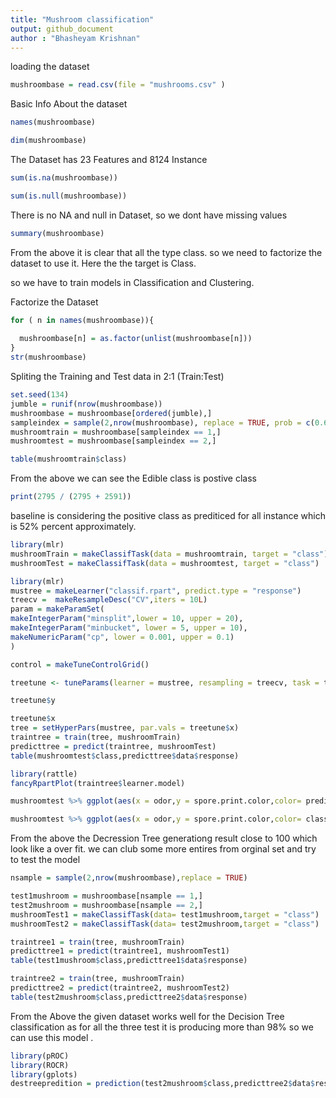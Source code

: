 ```yaml
---
title: "Mushroom classification"
output: github_document
author : "Bhasheyam Krishnan"
---
```

loading the dataset
```r
mushroombase = read.csv(file = "mushrooms.csv" )

```

Basic Info About the dataset
```r
names(mushroombase)
```
```r
dim(mushroombase)
```

The Dataset has 23 Features and 8124 Instance 

```r

sum(is.na(mushroombase))
```


```r
sum(is.null(mushroombase))


```
There is  no NA and null  in Dataset, so we dont have missing values

```r
summary(mushroombase)
```

From the above it is clear that all the type class. so we need to factorize the dataset to use it.
Here the the target is Class.

so we have to train models in Classification and Clustering.


Factorize the Dataset
```r
for ( n in names(mushroombase)){
  
  mushroombase[n] = as.factor(unlist(mushroombase[n]))
}
str(mushroombase)
```

Spliting the Training and Test data in  2:1 (Train:Test)


```r
set.seed(134)
jumble = runif(nrow(mushroombase))
mushroombase = mushroombase[ordered(jumble),]
sampleindex = sample(2,nrow(mushroombase), replace = TRUE, prob = c(0.67, 0.33))
mushroomtrain = mushroombase[sampleindex == 1,]
mushroomtest = mushroombase[sampleindex == 2,]

```

```r
table(mushroomtrain$class)
```

From the above we can see the Edible class is postive class
```r
print(2795 / (2795 + 2591))
```
baseline is considering the positive class as prediticed for all instance which is 52% percent approximately.


```r
library(mlr)
mushroomTrain = makeClassifTask(data = mushroomtrain, target = "class")
mushroomTest = makeClassifTask(data = mushroomtest, target = "class")

```


```r
library(mlr)
mustree = makeLearner("classif.rpart", predict.type = "response")
treecv =  makeResampleDesc("CV",iters = 10L)
param = makeParamSet(
makeIntegerParam("minsplit",lower = 10, upper = 20),
makeIntegerParam("minbucket", lower = 5, upper = 10),
makeNumericParam("cp", lower = 0.001, upper = 0.1)
)

control = makeTuneControlGrid()

treetune <- tuneParams(learner = mustree, resampling = treecv, task = traintask, par.set = param, control = control, measures = acc)
```



```r

treetune$y

```



```r
treetune$x
tree = setHyperPars(mustree, par.vals = treetune$x)
traintree = train(tree, mushroomTrain)
predicttree = predict(traintree, mushroomTest)
table(mushroomtest$class,predicttree$data$response)
```


```r
library(rattle)	
fancyRpartPlot(traintree$learner.model)
```


```r
mushroomtest %>% ggplot(aes(x = odor,y = spore.print.color,color= predicttree$data$response)) + geom_point() 
```

```r
mushroomtest %>% ggplot(aes(x = odor,y = spore.print.color,color= class)) + geom_point() 
```

From the above the Decression Tree generationg result close to 100 which look like a over fit. we can club some more entires from orginal set and try to test the model


```r
nsample = sample(2,nrow(mushroombase),replace = TRUE)

test1mushroom = mushroombase[nsample == 1,]
test2mushroom = mushroombase[nsample == 2,]
mushroomTest1 = makeClassifTask(data= test1mushroom,target = "class")
mushroomTest2 = makeClassifTask(data= test2mushroom,target = "class")
```



```r
traintree1 = train(tree, mushroomTrain)
predicttree1 = predict(traintree1, mushroomTest1)
table(test1mushroom$class,predicttree1$data$response)
```



```r
traintree2 = train(tree, mushroomTrain)
predicttree2 = predict(traintree2, mushroomTest2)
table(test2mushroom$class,predicttree2$data$response)
```

From the Above the given dataset works well for the Decision Tree classification as for all the three test it is producing more than 98% so we can use this model .

```r
library(pROC)
library(ROCR)
library(gplots)
destreepredition = prediction(test2mushroom$class,predicttree2$data$response)
```


